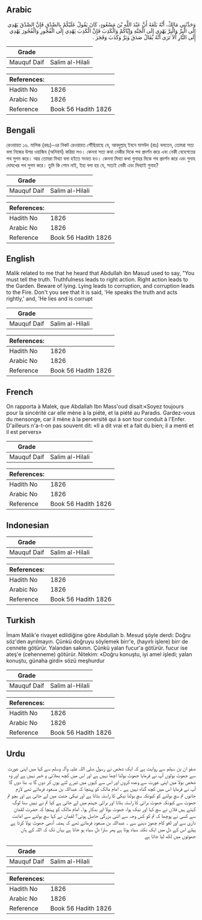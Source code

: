 ## Arabic


<div dir="rtl" lang="ar" style={{fontSize:'larger',backgroundColor:'#f8f9fa',padding:20}}>
وَحَدَّثَنِي مَالِكٌ، أَنَّهُ بَلَغَهُ أَنَّ عَبْدَ اللَّهِ بْنَ مَسْعُودٍ، كَانَ يَقُولُ عَلَيْكُمْ بِالصِّدْقِ فَإِنَّ الصِّدْقَ يَهْدِي إِلَى الْبِرِّ وَالْبِرَّ يَهْدِي إِلَى الْجَنَّةِ وَإِيَّاكُمْ وَالْكَذِبَ فَإِنَّ الْكَذِبَ يَهْدِي إِلَى الْفُجُورِ وَالْفُجُورَ يَهْدِي إِلَى النَّارِ أَلاَ تَرَى أَنَّهُ يُقَالُ صَدَقَ وَبَرَّ وَكَذَبَ وَفَجَرَ ‏.‏
</div>
<div style={{backgroundColor:'#f8f9fa',padding:20, marginBottom: 10}}><table> <thead> <tr> <th>Grade</th> <th></th> </tr> </thead> <tbody> <tr><td>Mauquf Daif</td><td>Salim al-Hilali</td></tr></tbody></table><table> <thead> <tr> <th>References:</th> <th></th> </tr> </thead> <tbody><tr><td>Hadith No</td><td>1826</td></tr><tr><td>Arabic No</td><td>1826</td></tr><tr><td>Reference</td><td>Book 56 Hadith 1826</td></tr></tbody></table></div>

## Bengali


<div dir="ltr" lang="bn" style={{fontSize:'larger',backgroundColor:'#f8f9fa',padding:20}}>
রেওয়ায়ত ১৬. মালিক (রহঃ)-এর নিকট রেওয়ায়ত পৌঁছিয়াছে যে, আবদুল্লাহ্ ইবনে মাসউদ (রাঃ) বলতেন, তোমরা সত্য বলা নিজের উপর ওয়াজিব (অনিবার্য) করিয়া লও। কেননা সত্য কথা নেকীর দিকে পথ প্রদর্শন করে এবং নেকী বেহেশতের পথ সুগম করে। আর তোমরা মিথ্যা বলা হইতে সংযত হও। কেননা মিথ্যা কথা গুনাহর দিকে পথ প্রদর্শন করে এবং গুনাহ দোযখের পথ সুগম করে। তুমি কি শোন নাই, ইহা বলা হয় যে, সত্যই নেকী এবং মিথ্যাই গুনাহ?
</div>
<div style={{backgroundColor:'#f8f9fa',padding:20, marginBottom: 10}}><table> <thead> <tr> <th>Grade</th> <th></th> </tr> </thead> <tbody> <tr><td>Mauquf Daif</td><td>Salim al-Hilali</td></tr></tbody></table><table> <thead> <tr> <th>References:</th> <th></th> </tr> </thead> <tbody><tr><td>Hadith No</td><td>1826</td></tr><tr><td>Arabic No</td><td>1826</td></tr><tr><td>Reference</td><td>Book 56 Hadith 1826</td></tr></tbody></table></div>

## English


<div dir="ltr" lang="en" style={{fontSize:'larger',backgroundColor:'#f8f9fa',padding:20}}>
Malik related to me that he heard that Abdullah ibn Masud used to say, "You must tell the truth. Truthfulness leads to right action. Right action leads to the Garden. Beware of lying. Lying leads to corruption, and corruption leads to the Fire. Don't you see that it is said, 'He speaks the truth and acts rightly,' and, 'He lies and is corrupt
</div>
<div style={{backgroundColor:'#f8f9fa',padding:20, marginBottom: 10}}><table> <thead> <tr> <th>Grade</th> <th></th> </tr> </thead> <tbody> <tr><td>Mauquf Daif</td><td>Salim al-Hilali</td></tr></tbody></table><table> <thead> <tr> <th>References:</th> <th></th> </tr> </thead> <tbody><tr><td>Hadith No</td><td>1826</td></tr><tr><td>Arabic No</td><td>1826</td></tr><tr><td>Reference</td><td>Book 56 Hadith 1826</td></tr></tbody></table></div>

## French


<div dir="ltr" lang="fr" style={{fontSize:'larger',backgroundColor:'#f8f9fa',padding:20}}>
On rapporta à Malek, que Abdallah Ibn Mass'oud disait:«Soyez toujours pour la sincérité car elle mène à la piété, et la piété au Paradis. Gardez-vous du mensonge, car il mène à la perversité qui à son tour conduit à l'Enfer. D'ailleurs n'a-t-on pas souvent dit: «Il a dit vrai et a fait du bien; il a menti et il est pervers»
</div>
<div style={{backgroundColor:'#f8f9fa',padding:20, marginBottom: 10}}><table> <thead> <tr> <th>Grade</th> <th></th> </tr> </thead> <tbody> <tr><td>Mauquf Daif</td><td>Salim al-Hilali</td></tr></tbody></table><table> <thead> <tr> <th>References:</th> <th></th> </tr> </thead> <tbody><tr><td>Hadith No</td><td>1826</td></tr><tr><td>Arabic No</td><td>1826</td></tr><tr><td>Reference</td><td>Book 56 Hadith 1826</td></tr></tbody></table></div>

## Indonesian


<div dir="ltr" lang="id" style={{fontSize:'larger',backgroundColor:'#f8f9fa',padding:20}}>

</div>
<div style={{backgroundColor:'#f8f9fa',padding:20, marginBottom: 10}}><table> <thead> <tr> <th>Grade</th> <th></th> </tr> </thead> <tbody> <tr><td>Mauquf Daif</td><td>Salim al-Hilali</td></tr></tbody></table><table> <thead> <tr> <th>References:</th> <th></th> </tr> </thead> <tbody><tr><td>Hadith No</td><td>1826</td></tr><tr><td>Arabic No</td><td>1826</td></tr><tr><td>Reference</td><td>Book 56 Hadith 1826</td></tr></tbody></table></div>

## Turkish


<div dir="ltr" lang="tr" style={{fontSize:'larger',backgroundColor:'#f8f9fa',padding:20}}>
İmam Malik'e rivayet edildiğine göre Abdullah b. Mesud şöyle derdi: Doğru söz'den ayrılmayın. Çünkü doğruyu söylemek birr'e, (hayırlı işlere) birr de cennete götürür. Yalandan sakının. Çünkü yalan fucur'a götürür. fucur ise ateş'e (cehenneme) götürür. Nitekim: «Doğru konuştu, iyi amel işledi; yalan konuştu, günaha girdi» sözü meşhurdur
</div>
<div style={{backgroundColor:'#f8f9fa',padding:20, marginBottom: 10}}><table> <thead> <tr> <th>Grade</th> <th></th> </tr> </thead> <tbody> <tr><td>Mauquf Daif</td><td>Salim al-Hilali</td></tr></tbody></table><table> <thead> <tr> <th>References:</th> <th></th> </tr> </thead> <tbody><tr><td>Hadith No</td><td>1826</td></tr><tr><td>Arabic No</td><td>1826</td></tr><tr><td>Reference</td><td>Book 56 Hadith 1826</td></tr></tbody></table></div>

## Urdu


<div dir="rtl" lang="ur" style={{fontSize:'larger',backgroundColor:'#f8f9fa',padding:20}}>
صفو ان بن سیلم سے روایت ہے کہ ایک شخص نے رسول صلی اللہ علیہ وآلہ وسلم سے کہا میں اپنی عورت سے جھوٹ بولوں آپ نے فرمایا جھوٹ بولنا اچھا نہیں ہے اور اس میں کچھ بھلائی و خیر نہیں ہے اور وہ شخص بولا میں اپنی عورت سے وعدہ کروں اور اس سے کہوں میں تیرے لئے یوں کر دوں گا یہ بنا دوں گا آپ نے فرمایا اس میں کچھ گناہ نہیں ہے ۔ امام مالک کو پہنچا کہ عبداللہ بن مسعود فرماتے تھے لازم جانوں تم سچ بولنے کو کیونکہ سچ بولنا نیکی کا راستہ بتاتا ہے اور نیکی جنت میں لے جاتی ہے اور بچو تم جھوٹ سے کیونکہ جھوٹ برائی کا راستہ بتاتا اور برائی جہنم میں لے جاتی ہے کیا تم نے نہیں سنا لوگ کہتے ہیں فلاں نے سچ کہا اور نیک ہوا، جھوٹ بولا اور بدکار ہوا۔ امام مالک کو پہنچا کہ حضرت لقمان سے کسی نے پوچھا کہ تم کو کس وجہ سے اتنی بزرگی حاصل ہوئی؟ لقمان نے کہا سچ بولنے سے امانت داری سے اور لغو کام چھوڑ دینے سے ۔ عبداللہ بن مسعود فرماتے تھے کہ ہمشہ آدمی جھوٹ بولا کرتا ہے پہلے اس کے دل میں ایک نکتہ سیاہ ہوتا ہے پھر سارا دل سیاہ ہو جاتا ہے یہاں تک کہ اللہ کے ہاں جھوٹوں میں لکھ لیا جاتا ہے
</div>
<div style={{backgroundColor:'#f8f9fa',padding:20, marginBottom: 10}}><table> <thead> <tr> <th>Grade</th> <th></th> </tr> </thead> <tbody> <tr><td>Mauquf Daif</td><td>Salim al-Hilali</td></tr></tbody></table><table> <thead> <tr> <th>References:</th> <th></th> </tr> </thead> <tbody><tr><td>Hadith No</td><td>1826</td></tr><tr><td>Arabic No</td><td>1826</td></tr><tr><td>Reference</td><td>Book 56 Hadith 1826</td></tr></tbody></table></div>